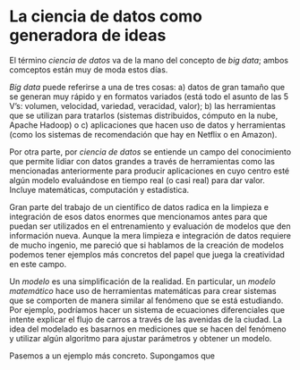 La ciencia de datos como generadora de ideas
==================================================

El término _ciencia de datos_ va de la mano del concepto de _big data_; ambos comceptos están muy de moda estos días.

_Big data_ puede referirse a una de tres cosas: a) datos de gran tamaño que se generan muy rápido y en formatos
variados (está todo el asunto de las 5 V's: volumen, velocidad, variedad, veracidad, valor); b) las herramientas
que se utilizan para tratarlos (sistemas distribuidos, cómputo en la nube, Apache Hadoop) o c) aplicaciones que
hacen uso de datos y herramientas (como los sistemas de recomendación que hay en Netflix o en Amazon).

Por otra parte, por _ciencia de datos_ se entiende un campo del conocimiento que permite lidiar con datos grandes
a través de herramientas como las mencionadas anteriormente para producir aplicaciones en cuyo centro esté algún
modelo evaluándose en tiempo real (o casi real) para dar valor. Incluye matemáticas, computación y estadística. 

Gran parte del trabajo de un científico de datos radica en la limpieza e integración de esos datos enormes que 
mencionamos antes para que puedan ser utilizados en el entrenamiento y evaluación de modelos que den información nueva. Aunque
la mera limpieza e integración de datos requiere de mucho ingenio, me pareció que si hablamos de la creación de
modelos podemos tener ejemplos más concretos del papel que juega la creatividad en este campo.

Un _modelo_ es una simplificación de la realidad. En particular, un _modelo matemático_ hace uso de herramientas
matemáticas para crear sistemas que se comporten de manera similar al fenómeno que se está estudiando. Por ejemplo,
podríamos hacer un sistema de ecuaciones diferenciales que intente explicar el flujo de carros a través de las
avenidas de la ciudad. La idea del modelado es basarnos en mediciones que se hacen del fenómeno y utilizar algún
algoritmo para ajustar parámetros y obtener un modelo.

Pasemos a un ejemplo más concreto. Supongamos que 